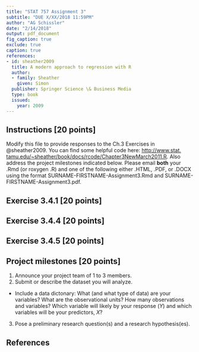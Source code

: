 ```yaml
---
title: "STAT 757 Assignment 3"
subtitle: "DUE X/XX/2018 11:59PM"
author: "AG Schissler"
date: "2/14/2018"
output: pdf_document
fig_caption: true
exclude: true
caption: true
references:
- id: sheather2009
  title: A modern approach to regression with R
  author:
  - family: Sheather
    given: Simon
  publisher: Springer Science \& Business Media
  type: book
  issued:
    year: 2009
---
```


## Instructions [20 points]

Modify this file to provide responses to the Ch.3 Exercises in @sheather2009. You can find some helpful code here: [http://www.stat.
tamu.edu/~sheather/book/docs/rcode/Chapter3NewMarch2011.R](http://www.stat.tamu.edu/~sheather/book/docs/rcode/Chapter3NewMarch2011.R). Also address the project milestones indicated below. Please email **both** your .Rmd (or roxygen .R) and one of the following either .HTML, .PDF, or .DOCX using the format SURNAME-FIRSTNAME-Assignment3.Rmd and SURNAME-FIRSTNAME-Assignment3.pdf.

## Exercise 3.4.1 [20 points]

## Exercise 3.4.4 [20 points]

## Exercise 3.4.5 [20 points]

## Project milestones [20 points]

1. Announce your project team of 1 to 3 members.
2. Submit or describe the dataset you will analyze. 
  * Include a data dictonary: What (and what type of data) are your variables? What are the observational units? How many observations and variables? Which variable will likely by your response ($Y)$ and which variables will be your predictors, $X$?
3. Pose a preliminary research question(s) and a research hypothesis(es).


## References
